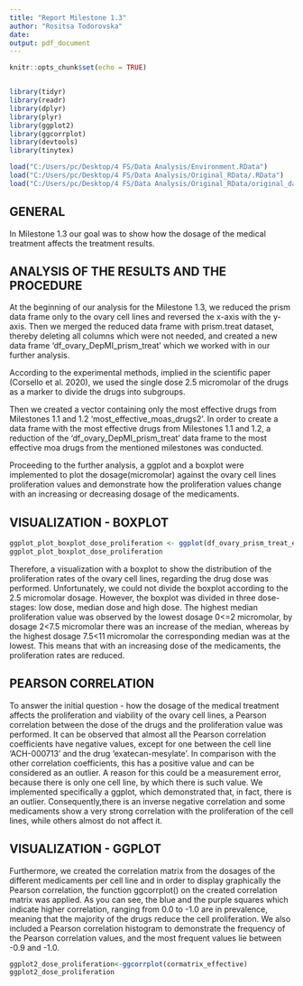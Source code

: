 ```yaml
---
title: "Report Milestone 1.3"
author: "Rositsa Todorovska"
date: 
output: pdf_document
---
```


```r
knitr::opts_chunk$set(echo = TRUE)


library(tidyr)
library(readr)
library(dplyr)
library(plyr)
library(ggplot2)
library(ggcorrplot)
library(devtools)
library(tinytex)

```

```r

load("C:/Users/pc/Desktop/4 FS/Data Analysis/Environment.RData")
load("C:/Users/pc/Desktop/4 FS/Data Analysis/Original_RData/.RData")
load("C:/Users/pc/Desktop/4 FS/Data Analysis/Original_RData/original_data_environment.RData")


```


## GENERAL

In Milestone 1.3 our goal was to show how the dosage of the medical treatment affects the treatment results.

## ANALYSIS OF THE RESULTS AND THE PROCEDURE


At the beginning of our analysis for the Milestone 1.3, we reduced the prism data frame only to the ovary cell lines and reversed the x-axis with the y-axis. Then we merged the reduced data frame with prism.treat dataset, thereby deleting all columns which were not needed, and created a new data frame 'df_ovary_DepMI_prism_treat' which we worked with in our further analysis.

According to the experimental methods, implied in the scientific paper (Corsello et al. 2020), we used the single dose 2.5 micromolar of the drugs as a marker to divide the drugs into subgroups.

Then we created a vector containing only the most effective drugs from Milestones 1.1 and 1.2 'most_effective_moas_drugs2'.
In order to create a data frame with the most effective drugs from Milestones 1.1 and 1.2, a reduction of the 'df_ovary_DepMI_prism_treat' data frame to the most effective moa drugs from the mentioned milestones was conducted.

Proceeding to the further analysis, a ggplot and a boxplot were implemented to plot the dosage(micromolar) against the ovary cell lines proliferation values and demonstrate how the proliferation values change with an increasing or decreasing dosage of the medicaments. 



## VISUALIZATION - BOXPLOT


```r

ggplot_plot_boxplot_dose_proliferation <- ggplot(df_ovary_prism_treat_effective_long, aes(x=dose_high_low, y=proliferationvalues)) + geom_boxplot(outlier.shape=8, aes(fill=dose_high_low))+labs(title="Plot of proliferation value per dose",x="Dose (Mikromolar)", y = "Proliferation value")
ggplot_plot_boxplot_dose_proliferation

```
Therefore, a visualization with a boxplot to show the distribution of the proliferation rates of the ovary cell lines, regarding the drug dose was performed. Unfortunately, we could not divide the boxplot according to the 2.5 micromolar dosage. However, the boxplot was divided in three dose-stages: low dose, median dose and high dose. The highest median proliferation value was observed by the lowest dosage 0<=2 micromolar, by dosage 2<7.5 micromolar there was an increase of the median, whereas by the highest dosage  7.5<11 micromolar the corresponding median was at the lowest. This means that with an increasing dose of the medicaments, the proliferation rates are reduced.




## PEARSON CORRELATION


To answer the initial question - how the dosage of the medical treatment affects the proliferation and viability of the ovary cell lines, a Pearson correlation between the dose of the drugs and the proliferation value was performed. It can be observed that almost all the Pearson correlation coefficients have negative values, except for one between the cell line 'ACH-000713' and the drug 'exatecan-mesylate'. In comparison with the other correlation coefficients, this has a positive value and can be considered as an outlier. A reason for this could be a measurement error, because there is only one cell line, by which there is such value. We implemented specifically a ggplot, which demonstrated that, in fact, there is an outlier.
Consequently,there is an inverse negative correlation and some medicaments show a very strong correlation with the proliferation of the cell lines, while others almost do not affect it.

## VISUALIZATION - GGPLOT

Furthermore, we created the correlation matrix from the dosages of the different medicaments per cell line and 
in order to display graphically the Pearson correlation, the function ggcorrplot() on the created correlation matrix was applied. As you can see, the blue and the purple squares which indicate higher correlation, ranging from 0.0 to -1.0 are in prevalence, meaning that the majority of the drugs reduce the cell proliferation. We also included a Pearson correlation histogram to demonstrate the frequency of the Pearson correlation values, and the most frequent values lie between -0.9 and -1.0.


```r

ggplot2_dose_proliferation<-ggcorrplot(cormatrix_effective)
ggplot2_dose_proliferation

```

